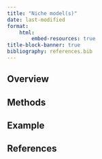 ```yaml
---
title: "Niche model(s)"
date: last-modified
format:
    html:
        embed-resources: true
title-block-banner: true
bibliography: references.bib
---
```


## Overview

## Methods

## Example

## References {.unnumbered}

::: {#refs}
:::
